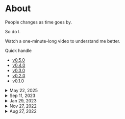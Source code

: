 
# About

People changes as time goes by.

So do I.

Watch a one-minute-long video to understand me better.

Quick handle

<ul>
  <li>
    <a href="#v0.5.0">v0.5.0</a>
  </li>
  <li>
    <a href="#v0.4.0">v0.4.0</a>
  </li>
  <li>
    <a href="#v0.3.0">v0.3.0</a>
  </li>
  <li>
    <a href="#v0.2.0">v0.2.0</a>
  </li>
  <li>
    <a href="#v0.1.0">v0.1.0</a>
  </li>
</ul>

<details>
<summary id="v0.5.0" style={{ cursor: 'pointer', scrollMarginTop: '4.5rem' }}>May 22, 2025</summary>

<iframe
  width="315"
  height="560"
  src={PROMOTION_VIDEOS["v0.5.0"]}
  title="YouTube video player"
  frameborder="0"
  allow="accelerometer; autoplay; clipboard-write; encrypted-media; gyroscope; picture-in-picture"
  allowFullScreen
></iframe>

</details>

<details>
<summary id="v0.4.0" style={{ cursor: 'pointer', scrollMarginTop: '4.5rem'}}>Sep 11, 2023</summary>

<iframe
  width="560"
  height="315"
  src={PROMOTION_VIDEOS["v0.4.0"]}
  title="YouTube video player"
  frameborder="0"
  allow="accelerometer; autoplay; clipboard-write; encrypted-media; gyroscope; picture-in-picture"
  allowfullscreen
></iframe>

</details>

<details>
<summary id="v0.3.0" style={{ cursor: 'pointer', scrollMarginTop: '4.5rem'}}>Jan 29, 2023</summary>

<iframe
  width="560"
  height="315"
  src={PROMOTION_VIDEOS["v0.3.0"]}
  title="YouTube video player"
  frameborder="0"
  allow="accelerometer; autoplay; clipboard-write; encrypted-media; gyroscope; picture-in-picture"
  allowfullscreen
></iframe>

</details>

<details>
<summary id="v0.2.0" style={{ cursor: 'pointer', scrollMarginTop: '4.5rem'}}>Nov 27, 2022</summary>

<iframe
  width="560"
  height="315"
  src={PROMOTION_VIDEOS["v0.2.0"]}
  title="YouTube video player"
  frameborder="0"
  allow="accelerometer; autoplay; clipboard-write; encrypted-media; gyroscope; picture-in-picture"
  allowfullscreen
></iframe>

</details>

<details>
<summary id="v0.1.0" style={{ cursor: 'pointer', scrollMarginTop: '4.5rem'}}>Aug 27, 2022</summary>

<iframe
  width="560"
  height="315"
  src={PROMOTION_VIDEOS["v0.1.0"]}
  title="YouTube video player"
  frameborder="0"
  allow="accelerometer; autoplay; clipboard-write; encrypted-media; gyroscope; picture-in-picture"
  allowfullscreen
></iframe>

</details>
